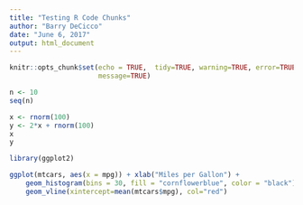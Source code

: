 ---
title: "Testing R Code Chunks"
author: "Barry DeCicco"
date: "June 6, 2017"
output: html_document
---

```{r setup}



knitr::opts_chunk$set(echo = TRUE,  tidy=TRUE, warning=TRUE, error=TRUE,
                      message=TRUE)

```



````{r 10-random-numbers}
n <- 10
seq(n)

````


```{r random_normals}
x <- rnorm(100)  
y <- 2*x + rnorm(100)
x
y

```

```{r histogram_mtcars,fig.align = "center", fig.width=4, fig.height=3}


library(ggplot2)

ggplot(mtcars, aes(x = mpg)) + xlab("Miles per Gallon") +
    geom_histogram(bins = 30, fill = "cornflowerblue", color = "black") +
    geom_vline(xintercept=mean(mtcars$mpg), col="red") 

    
```

